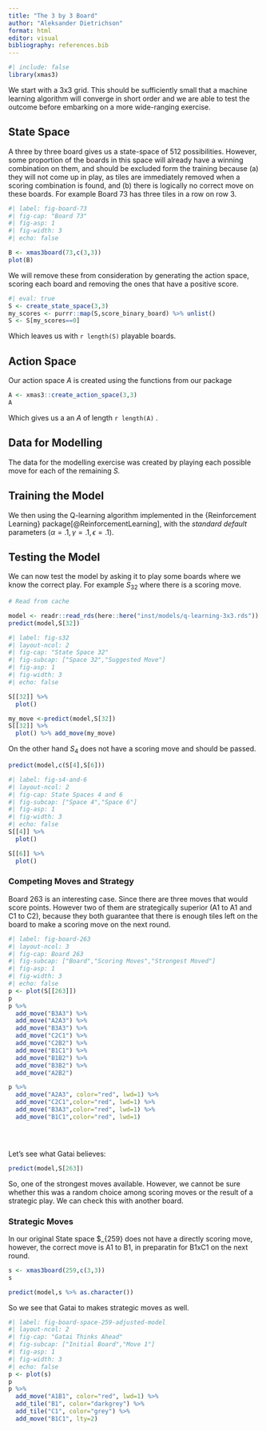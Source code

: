 ```yaml
---
title: "The 3 by 3 Board"
author: "Aleksander Dietrichson"
format: html
editor: visual
bibliography: references.bib
---
```


```r
#| include: false
library(xmas3)

```

We start with a 3x3 grid. This should be sufficiently small that a machine learning algorithm will converge in short order and we are able to test the outcome before embarking on a more wide-ranging exercise.

## State Space

A three by three board gives us a state-space of 512 possibilities. However, some proportion of the boards in this space will already have a winning combination on them, and should be excluded form the training because (a) they will not come up in play, as tiles are immediately removed when a scoring combination is found, and (b) there is logically no correct move on these boards. For example Board 73 has three tiles in a row on row 3.

```r
#| label: fig-board-73
#| fig-cap: "Board 73"
#| fig-asp: 1
#| fig-width: 3
#| echo: false

B <- xmas3board(73,c(3,3))
plot(B)

```

We will remove these from consideration by generating the action space, scoring each board and removing the ones that have a positive score.

```r
#| eval: true
S <- create_state_space(3,3)
my_scores <- purrr::map(S,score_binary_board) %>% unlist()
S <- S[my_scores==0] 
```

Which leaves us with `r length(S)` playable boards.

## Action Space

Our action space *A* is created using the functions from our package

```r
A <- xmas3::create_action_space(3,3)
A
```

Which gives us a an *A* of length `r length(A)` .

## Data for Modelling

The data for the modelling exercise was created by playing each possible move for each of the remaining *S.*

## Training the Model

We then using the Q-learning algorithm implemented in the {Reinforcement Learning} package[@ReinforcementLearning], with the *standard default* parameters ($\alpha=.1,\gamma=.1, \epsilon=.1$).

## Testing the Model

We can now test the model by asking it to play some boards where we know the correct play. For example $S_{32}$ where there is a scoring move.

```r
# Read from cache

model <- readr::read_rds(here::here("inst/models/q-learning-3x3.rds"))
predict(model,S[32])
```

```r
#| label: fig-s32 
#| layout-ncol: 2
#| fig-cap: "State Space 32"
#| fig-subcap: ["Space 32","Suggested Move"]
#| fig-asp: 1
#| fig-width: 3
#| echo: false

S[[32]] %>% 
  plot()

my_move <-predict(model,S[32])
S[[32]] %>% 
  plot() %>% add_move(my_move)

```

On the other hand $S_{4}$ does not have a scoring move and should be passed.

```r
predict(model,c(S[4],S[6]))
```

```r
#| label: fig-s4-and-6 
#| layout-ncol: 2
#| fig-cap: State Spaces 4 and 6
#| fig-subcap: ["Space 4","Space 6"]
#| fig-asp: 1
#| fig-width: 3
#| echo: false
S[[4]] %>% 
  plot()

S[[6]] %>% 
  plot()

```

### Competing Moves and Strategy

Board 263 is an interesting case. Since there are three moves that would score points. However two of them are strategically superior (A1 to A1 and C1 to C2), because they both guarantee that there is enough tiles left on the board to make a scoring move on the next round.

```r
#| label: fig-board-263 
#| layout-ncol: 3
#| fig-cap: Board 263
#| fig-subcap: ["Board","Scoring Moves","Strongest Moved"]
#| fig-asp: 1
#| fig-width: 3
#| echo: false
p <- plot(S[[263]])
p
p %>% 
  add_move("B3A3") %>% 
  add_move("A2A3") %>% 
  add_move("B3A3") %>% 
  add_move("C2C1") %>% 
  add_move("C2B2") %>% 
  add_move("B1C1") %>% 
  add_move("B1B2") %>% 
  add_move("B3B2") %>% 
  add_move("A2B2")

p %>% 
  add_move("A2A3", color="red", lwd=1) %>% 
  add_move("C2C1",color="red", lwd=1) %>% 
  add_move("B3A3",color="red", lwd=1) %>% 
  add_move("B1C1",color="red", lwd=1)
  




```

Let's see what Gatai believes:

```r
predict(model,S[263])
```

So, one of the strongest moves available. However, we cannot be sure whether this was a random choice among scoring moves or the result of a strategic play. We can check this with another board.

### Strategic Moves

In our original State space \$\_{259} does not have a directly scoring move, however, the correct move is A1 to B1, in preparatin for B1xC1 on the next round.

```r
s <- xmas3board(259,c(3,3))
s
```

```r
predict(model,s %>% as.character())
```

So we see that Gatai to makes strategic moves as well.

```r
#| label: fig-board-space-259-adjusted-model  
#| layout-ncol: 2
#| fig-cap: "Gatai Thinks Ahead"
#| fig-subcap: ["Initial Board","Move 1"]
#| fig-asp: 1
#| fig-width: 3
#| echo: false
p <- plot(s)
p
p %>% 
  add_move("A1B1", color="red", lwd=1) %>% 
  add_tile("B1", color="darkgrey") %>% 
  add_tile("C1", color="grey") %>% 
  add_move("B1C1", lty=2)

```
